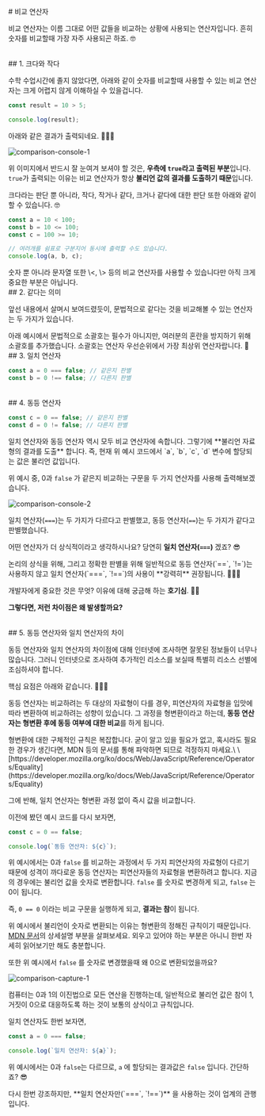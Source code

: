 
<br/>
# 비교 연산자

비교 연산자는 이름 그대로 어떤 값들을 비교하는 상황에 사용되는 연산자입니다. 흔히 숫자를 비교할때 가장 자주 사용되곤 하죠. 🤓

<br/>
## 1. 크다와 작다

수학 수업시간에 졸지 않았다면, 아래와 같이 숫자를 비교할때 사용할 수 있는 비교 연산자는 크게 어렵지 않게 이해하실 수 있을겁니다.

```javascript copy
const result = 10 > 5;

console.log(result);
```

아래와 같은 결과가 출력되네요. 💁🏻‍♂️

![comparison-console-1](/images/posts/comparison-console-1.png)

위 이미지에서 반드시 잘 눈여겨 보셔야 할 것은, **우측에 `true`라고 출력된 부분**입니다. `true`가 출력되는 이유는 비교 연산자가 항상 **불리언 값의 결과를 도출하기 때문**입니다.

크다라는 판단 뿐 아니라, 작다, 작거나 같다, 크거나 같다에 대한 판단 또한 아래와 같이 할 수 있습니다. 🤓

```javascript copy
const a = 10 < 100;
const b = 10 <= 100;
const c = 100 >= 10;

// 여러개를 쉼표로 구분지어 동시에 출력할 수도 있습니다.
console.log(a, b, c);
```

<Callout emoji="📌">
숫자 뿐 아니라 문자열 또한 \<, \> 등의 비교 연산자를 사용할 수 있습니다만  아직 크게 중요한 부분은 아닙니다.
</Callout>

<br/>
## 2. 같다는 의미

앞선 내용에서 살며시 보여드렸듯이, 문법적으로 같다는 것을 비교해볼 수 있는 연산자는 두 가지가 있습니다.

<Callout emoji="📌">
  아래 예시에서 문법적으로 소괄호는 필수가 아니지만, 여러분의 혼란을 방지하기
  위해 소괄호를 추가했습니다. 소괄호는 연산자 우선순위에서 가장 최상위
  연산자랍니다. 🙂
</Callout>

<br/>
## 3. 일치 연산자

```javascript copy
const a = 0 === false; // 같은지 판별
const b = 0 !== false; // 다른지 판별
```

<br/>
## 4. 동등 연산자

```javascript copy
const c = 0 == false; // 같은지 판별
const d = 0 != false; // 다른지 판별
```

<Callout emoji="📌">
  일치 연산자와 동등 연산자 역시 모두 비교 연산자에 속합니다. 그렇기에 **불리언
  자료형의 결과를 도출** 합니다. 즉, 현재 위 예시 코드에서 `a`, `b`, `c`, `d`
  변수에 할당되는 값은 불리언 값입니다.
</Callout>

위 예시 중, 0과 `false` 가 같은지 비교하는 구문을 두 가지 연산자를 사용해 출력해보겠습니다.

![comparison-console-2](/images/posts/comparison-console-2.png)

일치 연산자(`===`)는 두 가지가 다르다고 판별했고, 동등 연산자(`==`)는 두 가지가 같다고 판별했습니다.

어떤 연산자가 더 상식적이라고 생각하시나요? 당연히 **일치 연산자(`===`)** 겠죠? 😎

<Callout emoji="📌">
논리의 상식을 위해, 그리고 정확한 판별을 위해 일반적으로 동등 연산자(`==`, `!=`)는 사용하지 않고 일치 연산자(`===`, `!==`)의 사용이 **강력히** 권장됩니다. 💁🏻‍♂️
</Callout>

개발자에게 중요한 것은 무엇? 이유에 대해 궁금해 하는 **호기심**. 👂🏻

**그렇다면, 저런 차이점은 왜 발생할까요?**

<br/>
## 5. 동등 연산자와 일치 연산자의 차이

동등 연산자와 일치 연산자의 차이점에 대해 인터넷에 조사하면 잘못된 정보들이 너무나 많습니다. 그러니 인터넷으로 조사하여 추가적인 리소스를 보실때 특별히 리소스 선별에 조심하셔야 합니다.

핵심 요점은 아래와 같습니다. 💁🏻‍♂️

동등 연산자는 비교하려는 두 대상의 자료형이 다를 경우, 피연산자의 자료형을 입맛에 따라 변환하여 비교하려는 성향이 있습니다. 그 과정을 형변환이라고 하는데, **동등 연산자는 형변환 후에 동등 여부에 대한 비교**를 하게 됩니다.

<Callout emoji="📌">
  형변환에 대한 구체적인 규칙은 복잡합니다. 굳이 알고 있을 필요가 없고, 혹시라도
  필요한 경우가 생긴다면, MDN 등의 문서를 통해 파악하면 되므로 걱정하지 마세요.\
  \
  [https://developer.mozilla.org/ko/docs/Web/JavaScript/Reference/Operators/Equality](https://developer.mozilla.org/ko/docs/Web/JavaScript/Reference/Operators/Equality)
</Callout>

그에 반해, 일치 연산자는 형변환 과정 없이 즉시 값을 비교합니다.

이전에 봤던 예시 코드를 다시 보자면,

```javascript copy
const c = 0 == false;

console.log(`동등 연산자: ${c}`);
```

위 예시에서는 0과 `false` 를 비교하는 과정에서 두 가지 피연산자의 자료형이 다르기 때문에 성격이 까다로운 동등 연산자는 피연산자들의 자료형을 변환하려고 합니다. 지금의 경우에는 불리언 값을 숫자로 변환합니다. `false` 를 숫자로 변경하게 되고, `false` 는 0이 됩니다.

즉, `0 == 0` 이라는 비교 구문을 실행하게 되고, **결과는 참**이 됩니다.

위 예시에서 불리언이 숫자로 변환되는 이유는 형변환의 정해진 규칙이기 때문입니다. [MDN 문서](https://developer.mozilla.org/ko/docs/Web/JavaScript/Reference/Operators/Equality#%EC%83%81%EC%84%B8_%EC%84%A4%EB%AA%85)의 상세설명 부분을 살펴보세요. 외우고 있어야 하는 부분은 아니니 한번 자세히 읽어보기만 해도 충분합니다.

또한 위 예시에서 `false` 를 숫자로 변경했을때 왜 0으로 변환되었을까요?

![comparison-capture-1](/images/posts/comparison-capture-1.png)

컴퓨터는 0과 1의 이진법으로 모든 연산을 진행하는데, 일반적으로 불리언 값은 참이 1, 거짓이 0으로 대응하도록 하는 것이 보통의 상식이고 규칙입니다.

일치 연산자도 한번 보자면,

```javascript copy
const a = 0 === false;

console.log(`일치 연산자: ${a}`);
```

위 예시에서는 0과 `false`는 다르므로, `a` 에 할당되는 결과값은 `false` 입니다. 간단하죠? 😎

<Callout emoji="📌">
  다시 한번 강조하지만, **일치 연산자만(`===`, `!==`)** 을 사용하는 것이 업계의
  관행입니다.
</Callout>

<br/>
<br/>
<br/>
<Giscus
  repo="crwdu/lms-contents-js101"
  repoId="R_kgDOL2ikqQ"
  category="Q&A"
  categoryId="DIC_kwDOL2ikqc4CgSAu"
  mapping="pathname"
  reactionsEnabled="1"
  strict="1"
  emitMetadata="0"
  inputPosition="top"
  theme="preferred_color_scheme"
  lang="ko"
  loading="lazy"
/>
